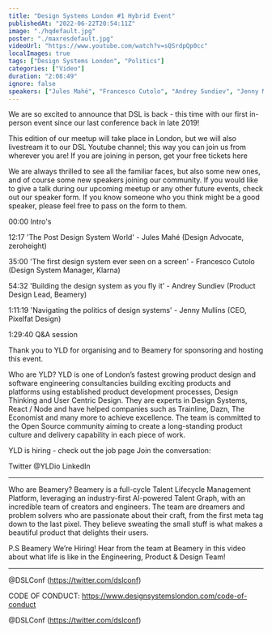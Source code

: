 ```yaml
---
title: "Design Systems London #1 Hybrid Event"
publishedAt: "2022-06-22T20:54:11Z"
image: "./hqdefault.jpg"
poster: "./maxresdefault.jpg"
videoUrl: "https://www.youtube.com/watch?v=sQSrdpQp0cc"
localImages: true
tags: ["Design Systems London", "Politics"]
categories: ["Video"]
duration: "2:08:49"
ignore: false
speakers: ["Jules Mahé", "Francesco Cutolo", "Andrey Sundiev", "Jenny Mullins"]
---
```


We are so excited to announce that DSL is back - this time with our first in-person event since our last conference back in late 2019!

This edition of our meetup will take place in London, but we will also livestream it to our DSL Youtube channel; this way you can join us from wherever you are!
If you are joining in person, get your free tickets here

We are always thrilled to see all the familiar faces, but also some new ones, and of course some new speakers joining our community. If you would like to give a talk during our upcoming meetup or any other future events, check out our speaker form. If you know someone who you think might be a good speaker, please feel free to pass on the form to them.

00:00 Intro's

12:17 'The Post Design System World' - Jules Mahé (Design Advocate, zeroheight)

35:00 'The first design system ever seen on a screen' - Francesco Cutolo (Design System Manager, Klarna)

54:32 'Building the design system as you fly it' - Andrey Sundiev (Product Design Lead, Beamery)

1:11:19 'Navigating the politics of design systems' - Jenny Mullins (CEO, Pixelfat Design)

1:29:40 Q&A session

Thank you to YLD for organising and to Beamery for sponsoring and hosting this event.

Who are YLD?
YLD is one of London’s fastest growing product design and software engineering consultancies building exciting products and platforms using established product development processes, Design Thinking and User Centric Design. They are experts in Design Systems, React / Node and have helped companies such as Trainline, Dazn, The Economist and many more to achieve excellence.
The team is committed to the Open Source community aiming to create a long-standing product culture and delivery capability in each piece of work.

YLD is hiring - check out the job page
Join the conversation:

Twitter @YLDio
LinkedIn

---

Who are Beamery?
Beamery is a full-cycle Talent Lifecycle Management Platform, leveraging an industry-first AI-powered Talent Graph, with an incredible team of creators and engineers. The team are dreamers and problem solvers who are passionate about their craft, from the first meta tag down to the last pixel. They believe sweating the small stuff is what makes a beautiful product that delights their users.

P.S Beamery We’re Hiring!
Hear from the team at Beamery in this video about what life is like in the Engineering, Product & Design Team!

---

@DSLConf (https://twitter.com/dslconf)

CODE OF CONDUCT:
https://www.designsystemslondon.com/code-of-conduct

@DSLConf (https://twitter.com/dslconf)

